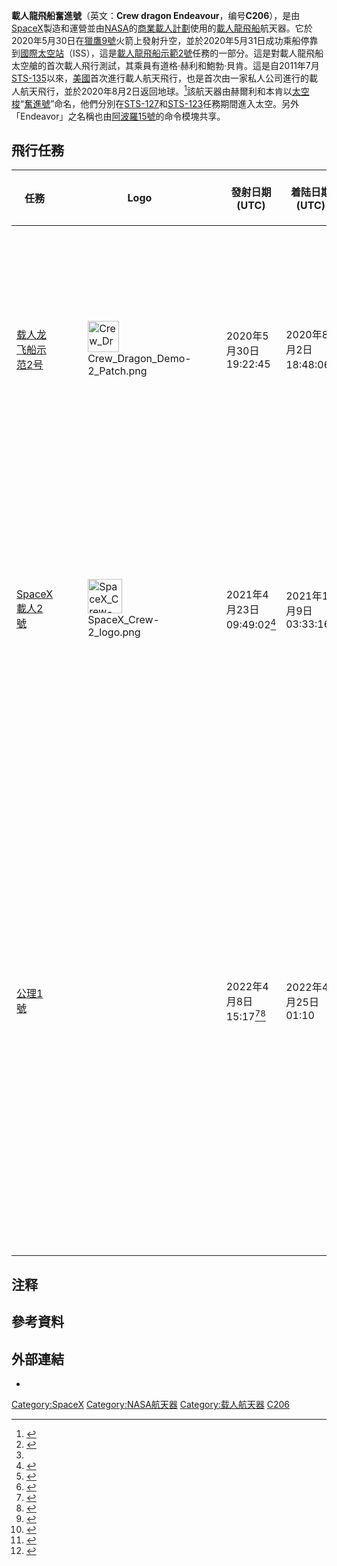 {{NoteTA
|G1=Aero
|1=zh-hans:龙飞船2号; zh-hant:天龍號太空船2號;
}}
{{Infobox individual space vehicle
| name              = ''奮進號''
| image             = CCP SpaceX Demo-2 Dragon (3).jpg
| caption           = 2020年4月在[[卡納維拉爾角|卡納維拉爾角]]的奮進號
| type              = 载人[[太空舱|太空舱]]
| class             = [[龙飞船2号#载具清单|龙飞船2号载具]]
| eponym            = {{OV|105}}
| serial            = C206
| owner             = [[SpaceX|SpaceX]]
| manufacturer      = SpaceX

| dimensions        = {{Convert|4.4|x|3.7|m|abbr=on}}
| dry_mass          = <!-- {{Convert|_|kg|abbr=off}} -->
| communciation     = 
| power             = [[太陽能電池板|太陽能電池板]]
| rocket            = [[獵鷹9號Block_5|獵鷹9號Block_5]]

| location          = [[霍桑_(加利福尼亚州)|加利福尼亚州霍桑]]
| first_flight      = [[載人天龍號太空船示範2號|載人天龍號太空船示範2號]]
| first_flight_date = 2020年5月30日-8月2日
| last_flight_date  = 2022年4月8日-4月25日
| last_flight       = [[公理1號|公理1號]]
| time              = 280天19小时
| flights           = 3
| previous          = [[載人龍飛船C205|C205]]
| next              = [[載人龍飛船堅韌號|堅韌號]]
}}

'''載人龍飛船奮進號'''（英文：'''Crew dragon Endeavour'''，编号'''C206'''），是由[[SpaceX|SpaceX]]製造和運營並由[[NASA|NASA]]的[[商業載人計劃|商業載人計劃]]使用的[[天龍號太空船2號|載人龍飛船]]航天器。它於2020年5月30日在[[獵鷹9號|獵鷹9號]]火箭上發射升空，並於2020年5月31日成功乘船停靠到[[國際太空站|國際太空站]]（ISS），這是[[載人龍飛船示範2號|載人龍飛船示範2號]]任務的一部分。這是對載人龍飛船太空艙的首次載人飛行測試，其乘員有道格·赫利和鮑勃·貝肯。這是自2011年7月[[STS-135|STS-135]]以來，[[美國|美國]]首次進行載人航天飛行，也是首次由一家私人公司進行的載人航天飛行，並於2020年8月2日返回地球。<ref name="Spaceflight Now01">{{cite web|url=https://spaceflightnow.com/2020/06/09/nasa-anticipates-august-return-for-hurley-and-behnken/|title=NASA anticipates August return for Hurley and Behnken|agency=Spaceflight Now|last=Clark|first=Stephen|date=2020-06-09|access-date=2020-06-10|archive-date=2021-04-26|archive-url=https://web.archive.org/web/20210426221432/https://spaceflightnow.com/2020/06/09/nasa-anticipates-august-return-for-hurley-and-behnken/|dead-url=no}}</ref>該航天器由赫爾利和本肯以[[太空梭|太空梭]]“[[奮進號|奮進號]]”命名，他們分別在[[STS-127|STS-127]]和[[STS-123|STS-123]]任務期間進入太空。另外「Endeavor」之名稱也由[[阿波羅15號|阿波羅15號]]的命令模塊共享。

== 飛行任務 ==
{| class="wikitable" style="text-align:center;"
|-
! 任務
! Logo
! 發射日期 (UTC)
! 着陆日期 (UTC)
! 乘員
! 歷時
! 註釋
! 結果
|- 
| [[载人龙飞船示范2号|载人龙飞船示范2号]]
| [[File:Crew_Dragon_Demo-2_Patch.png|50px]]

| 2020年5月30日<br>19:22:45
| 2020年8月2日<br>18:48:06<ref name="SFN20200624">{{cite web|url=https://spaceflightnow.com/2020/06/24/astronauts-gear-up-for-friday-spacewalk-amid-planning-for-early-august-crew-dragon-return/|title=Astronauts gear up for spacewalks amid planning for August Crew Dragon return|publisher=Spaceflight Now|date=2020-06-24|access-date=2020-06-25}}</ref>
| {{Unbulleted list|{{Nowrap|{{Flagicon|USA}} [[道格拉斯·赫爾利|道格拉斯·赫爾利]]}}|{{Nowrap|{{Flagicon|USA}} {{le|罗伯特·本肯|Bob Behnken}}}}}}
| 63天
|style="text-align:left"| 航天制造商[[SpaceX|SpaceX]]发射的首艘载人飞船，美国自2011年[[航天飞机|航天飞机]]退役后的首次本土载人任务。<ref name="Spaceflight Now01"/>
| {{Success}}
|-
|[[SpaceX載人2號|SpaceX載人2號]]
|[[File:SpaceX_Crew-2_logo.png|55px]]
|2021年4月23日<br>09:49:02<ref>{{Cite web|title=Off the Earth, for the Earth; Endeavour lifts off with international crew for six month mission|url=https://www.nasaspaceflight.com/2021/04/crew2_launch_endeavour/|access-date=2021-04-23|website=NASASpaceFlight|language=en-US}}</ref>
| 2021年11月9日<br>03:33:16
| {{Unbulleted list|{{Nowrap|{{Flagicon|USA}} {{le|羅伯特·金布羅|Shane Kimbrough}}}}|{{Nowrap|{{Flagicon|USA}} {{le|美瑾·麥克亞瑟|K. Megan McArthur}} }}|{{Nowrap|{{Flagicon|Japan}} [[星出彰彥|星出彰彥]]}}|{{Nowrap|{{Flagicon|France}} [[托马斯·佩斯凯|托马斯·佩斯凯]]}}}}
| 199天
|style="text-align:left"|奋进号首飞后不到一周，美国宇航局批准SpaceX公司从Crew-2开始用重复使用的猎鹰9号火箭发射载人飞船。<ref>{{Cite web|title=beta.SAM.gov|url=https://beta.sam.gov/awards/90121604+IDV|access-date=2020-07-24|website=beta.sam.gov}}</ref><ref>{{Cite web|url=https://twitter.com/jeff_foust/status/1286312153193029633|access-date=2020-07-24|first=Jeff|last=Foust|title=NASA plans for reusing the Demo-2 capsule for Crew-2|website=Twitter|language=en}}</ref>
| {{Success}}
|-
| [[公理1號|公理1號]]
|
| 2022年4月8日<br>15:17<ref>{{cite tweet |author-link=Kathy Lueders |last=Lueders |first=Kathy |user=KathyLueders |number=1441439798791639041 |title=Great news! We are targeting Feb. 21 for the launch of the Axiom 1 mission to the @Space_Station – the first private astronaut mission to the microgravity laboratory with @Axiom_Space. Our work continues to open space to more people than ever. |date=2022-03-31 |access-date=2022-03-31}}</ref><ref>{{cite web |last=Berger |first=Eric |url=https://arstechnica.com/science/2021/09/boeing-still-troubleshooting-starliner-may-swap-out-service-module/ |title=Boeing still studying Starliner valve issues, with no launch date in sight |work=[[Ars_Technica|Ars Technica]] |date=2022-03-31 |access-date=2022-03-31 |quote=Axiom's private mission to the space station on a Crew Dragon has been delayed until late February[.]}}</ref>
| 2022年4月25日<br>01:10
| {{Unbulleted list|{{flagicon|USA}} / {{flagicon|ESP}} [[迈克尔·洛佩斯·阿莱格里亚|迈克尔·洛佩斯·阿莱格里亚]]|{{flagicon|USA}} {{le|拉里·康納|Larry Connor}}|{{flagicon|Canada}} {{le|馬克·帕西|Mark Pathy}}|{{flagicon|Israel}} {{le|伊爾坦·施蒂比|Eytan Stibbe}}}}
| 17天
|style="text-align:left"| 由[[公理航天|公理航天]]公司承包的第一次载人龙飞船飞行。第一次前往国际空间站的全平民飞行，搭载[[迈克尔·洛佩斯·阿莱格里亚|迈克尔·洛佩斯·阿莱格里亚]]作为公理航天的专职宇航员，<ref>{{cite tweet |number=1306941899186593795|title=Space Hero mission is about 4th on @Axiom_Space manifest, Mike Suffredini tells @AviationWeek. First up in October 2021 is flight of 3 private individuals and former @NASA_Astronauts Mike Lopez-Algeria.|user=Free_Space|author=Irene Klotz|date=2020-09-18}}</ref>{{le|伊爾坦·施蒂比|Eytan Stibbe}}进行为期10天的教育实验，<ref>{{cite web |url=https://www.nytimes.com/2020/03/05/science/axiom-space-station.html|title=There Are 2 Seats Left for This Trip to the International Space Station|first=Kenneth|last=Chang|date=2020-09-18|newspaper=The New York Times|access-date=2020-09-18|archive-date=2020-09-18|archive-url=https://web.archive.org/web/20200528121556/https://www.nytimes.com/2020/03/05/science/axiom-space-station.html|url-status=live}}</ref><ref>{{cite web|url=https://www.theverge.com/2020/3/5/21166657/spacex-tourists-iss-international-space-station-orbit-falcon-9-dragon|title=SpaceX will send three tourists to the International Space Station next year|first=Sean|last=O'Kane|date=2020-09-18|publisher=The Verge|access-date=2020-09-18|archive-date=2020-09-18|archive-url=https://web.archive.org/web/20200516040213/https://www.theverge.com/2020/3/5/21166657/spacex-tourists-iss-international-space-station-orbit-falcon-9-dragon|url-status=live}}</ref> {{le|拉里·康納|Larry Connor}}和{{le|馬克·帕西|Mark Pathy}}，两人都是投资公司的负责人。<ref name="collectspaceAx1">{{cite web|url=http://www.collectspace.com/news/news-012621a-axiom-space-ax1-crew-announce.html|title=Axiom Space names first private crew to launch to space station|publisher=CollectSpace|date=2020-09-18|access-date=2020-09-18|archive-date=2020-09-18|archive-url=https://web.archive.org/web/20210310132331/http://www.collectspace.com/news/news-012621a-axiom-space-ax1-crew-announce.html|url-status=live}}</ref>
| {{Success}}
|}

== 注释 ==
{{Notelist}}

== 參考資料 ==
{{reflist}}

== 外部連結 ==
* {{Commons category inline|Crew Dragon Endeavour}}

{{SpaceX}}
{{SpaceX Dragon}}
[[Category:SpaceX|Category:SpaceX]]
[[Category:NASA航天器|Category:NASA航天器]]
[[Category:载人航天器|Category:载人航天器]]
[[Category:龙飞船2号|C206]]